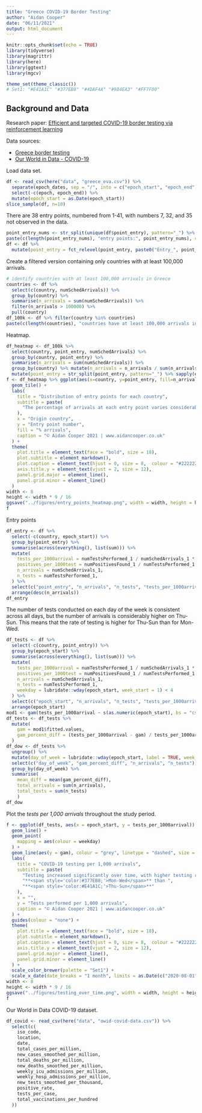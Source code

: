 ```yaml
---
title: "Greece COVID-19 Border Testing"
author: "Aidan Cooper"
date: "06/11/2021"
output: html_document
---
```


```r
knitr::opts_chunk$set(echo = TRUE)
library(tidyverse)
library(magrittr)
library(here)
library(ggtext)
library(mgcv)

theme_set(theme_classic())
# Set1: "#E41A1C" "#377EB8" "#4DAF4A" "#984EA3" "#FF7F00"
```

## Background and Data

Research paper: [Efficient and targeted COVID-19 border testing via reinforcement learning](https://www.nature.com/articles/s41586-021-04014-z_reference.pdf)

Data sources:

 * [Greece border testing](https://github.com/kimondr/EVA_Public_Data)
 * [Our World in Data - COVID-19](https://github.com/owid/covid-19-data/tree/master/public/data)


Load data set.

```r
df <- read_csv(here("data", "greece_eva.csv")) %>%
  separate(epoch_dates, sep = "/", into = c("epoch_start", "epoch_end")) %>%
  select(-c(epoch, epoch_end)) %>%
  mutate(epoch_start = as.Date(epoch_start))
slice_sample(df, n=10)
```

There are 38 entry points, numbered from 1-41, with numbers 7, 32, and 35 not observed in the data.

```r
point_entry_nums <- str_split(unique(df$point_entry), pattern="_") %>% sapply(extract, 2) %>% as.numeric() %>% sort()
paste(c(length(point_entry_nums), "entry points:", point_entry_nums), collapse=" ")
df <- df %>% 
  mutate(point_entry = fct_relevel(point_entry, paste0("Entry_", point_entry_nums)))
```

Create a filtered version containing only countries with at least 100,000 arrivals.

```r
# identify countries with at least 100,000 arrivals in Greece
countries <- df %>% 
  select(c(country, numSchedArrivals)) %>% 
  group_by(country) %>% 
  summarise(n_arrivals = sum(numSchedArrivals)) %>% 
  filter(n_arrivals > 100000) %>% 
  pull(country)
df_100k <- df %>% filter(country %in% countries)
paste(c(length(countries), "countries have at least 100,000 arrivals in Greece:", countries), collapse=" ")
```

Heatmap.

```r
df_heatmap <- df_100k %>%
  select(country, point_entry, numSchedArrivals) %>%
  group_by(country, point_entry) %>% 
  summarise(n_arrivals = sum(numSchedArrivals)) %>% 
  group_by(country) %>% mutate(n_arrivals = n_arrivals / sum(n_arrivals) * 100) %>% 
  mutate(point_entry = str_split(point_entry, pattern="_") %>% sapply(extract, 2) %>% as.numeric())
f <- df_heatmap %>% ggplot(aes(x=country, y=point_entry, fill=n_arrivals)) + 
  geom_tile() +
  labs(
    title = "Distribution of entry points for each country",
    subtitle = paste(
      "The percentage of arrivals at each entry point varies considerably depending on the country"
    ),
    x = "Origin country",
    y = "Entry point number",
    fill = "% arrivals",
    caption = "© Aidan Cooper 2021 | www.aidancooper.co.uk"
  ) +
  theme(
    plot.title = element_text(face = "bold", size = 18),
    plot.subtitle = element_markdown(),
    plot.caption = element_text(hjust = 0, size = 8,  colour = "#222222"),
    axis.title.y = element_text(vjust = 2, size = 12),
    panel.grid.major = element_line(),
    panel.grid.minor = element_line()
  )
width <- 8
height <- width * 9 / 16
ggsave("../figures/entry_points_heatmap.png", width = width, height = height)
f
```

Entry points

```r
df_entry <- df %>%
  select(-c(country, epoch_start)) %>%
  group_by(point_entry) %>%
  summarise(across(everything(), list(sum))) %>%
  mutate(
    tests_per_1000arrival = numTestsPerformed_1 / numSchedArrivals_1 * 1000,
    positives_per_1000test = numPositivesFound_1 / numTestsPerformed_1 * 1000,
    n_arrivals = numSchedArrivals_1,
    n_tests = numTestsPerformed_1,
  ) %>%
  select(c("point_entry", "n_arrivals", "n_tests", "tests_per_1000arrival", "positives_per_1000test")) %>%
  arrange(desc(n_arrivals))
df_entry
```


The number of tests conducted on each day of the week is consistent across all days, but the number of arrivals is considerably higher on Thu-Sun. This means that the rate of testing is higher for Thu-Sun than for Mon-Wed.

```r
df_tests <- df %>%
  select(-c(country, point_entry)) %>%
  group_by(epoch_start) %>%
  summarise(across(everything(), list(sum))) %>%
  mutate(
    tests_per_1000arrival = numTestsPerformed_1 / numSchedArrivals_1 * 1000,
    positives_per_1000test = numPositivesFound_1 / numTestsPerformed_1 * 1000,
    n_arrivals = numSchedArrivals_1,
    n_tests = numTestsPerformed_1,
    weekday = lubridate::wday(epoch_start, week_start = 1) < 4
  ) %>%
  select(c("epoch_start", "n_arrivals", "n_tests", "tests_per_1000arrival", "positives_per_1000test", "weekday")) %>%
  arrange(epoch_start)
mod1 <- gam(tests_per_1000arrival ~ s(as.numeric(epoch_start), bs = "cs"), data = df_tests)
df_tests <- df_tests %>%
  mutate(
    gam = mod1$fitted.values,
    gam_percent_diff = (tests_per_1000arrival - gam) / tests_per_1000arrival * 100
  )
df_dow <- df_tests %>%
  ungroup() %>%
  mutate(day_of_week = lubridate::wday(epoch_start, label = TRUE, week_start = 1)) %>% 
  select(c("day_of_week", "gam_percent_diff", "n_arrivals", "n_tests")) %>%
  group_by(day_of_week) %>%
  summarise(
    mean_diff = mean(gam_percent_diff),
    total_arrivals = sum(n_arrivals),
    total_tests = sum(n_tests)
    )
df_dow
```
Plot the _tests per 1,000 arrivals_ throughout the study period.

```r
f <- ggplot(df_tests, aes(x = epoch_start, y = tests_per_1000arrival)) +
  geom_line() +
  geom_point(
    mapping = aes(colour = weekday)
  ) +
  geom_line(aes(y = gam), colour = "grey", linetype = "dashed", size = 1) +
  labs(
    title = "COVID-19 testing per 1,000 arrivals",
    subtitle = paste(
      "Testing increased significantly over time, with higher testing rates on ",
      "**<span style='color:#377EB8;'>Mon-Wed</span>** than ",
      "**<span style='color:#E41A1C;'>Thu-Sun</span>**"
    ),
    x = "",
    y = "Tests performed per 1,000 arrivals",
    caption = "© Aidan Cooper 2021 | www.aidancooper.co.uk"
  ) +
  guides(colour = "none") +
  theme(
    plot.title = element_text(face = "bold", size = 18),
    plot.subtitle = element_markdown(),
    plot.caption = element_text(hjust = 0, size = 8,  colour = "#222222"),
    axis.title.y = element_text(vjust = 2, size = 12),
    panel.grid.major = element_line(),
    panel.grid.minor = element_line()
  ) +
  scale_color_brewer(palette = "Set1") +
  scale_x_date(date_breaks = "1 month", limits = as.Date(c("2020-08-01", "2020-11-01")))
width <- 8
height <- width * 9 / 16
ggsave("../figures/testing_over_time.png", width = width, height = height)
f
```


Our World in Data COVID-19 dataset.

```r
df_covid <- read_csv(here("data", "owid-covid-data.csv")) %>%
  select(c(
    iso_code,
    location,
    date,
    total_cases_per_million,
    new_cases_smoothed_per_million,
    total_deaths_per_million,
    new_deaths_smoothed_per_million,
    weekly_icu_admissions_per_million,
    weekly_hosp_admissions_per_million,
    new_tests_smoothed_per_thousand,
    positive_rate,
    tests_per_case,
    total_vaccinations_per_hundred
  ))
```
